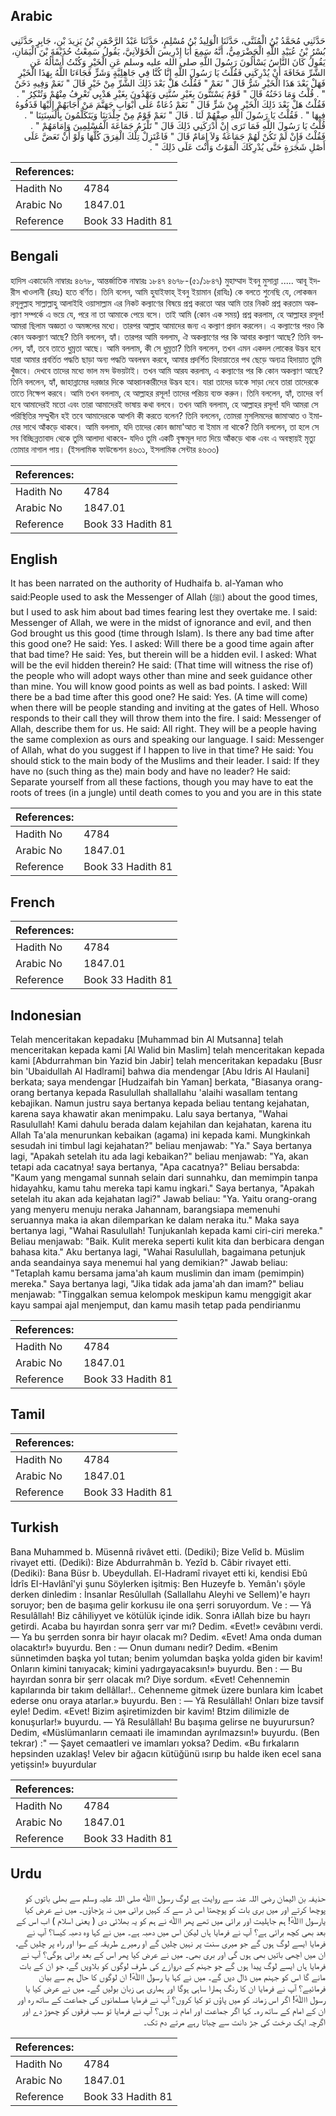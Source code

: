 ## Arabic


<div dir="rtl" lang="ar" style={{fontSize:'larger',backgroundColor:'#f8f9fa',padding:20}}>
حَدَّثَنِي مُحَمَّدُ بْنُ الْمُثَنَّى، حَدَّثَنَا الْوَلِيدُ بْنُ مُسْلِمٍ، حَدَّثَنَا عَبْدُ الرَّحْمَنِ بْنُ يَزِيدَ بْنِ، جَابِرٍ حَدَّثَنِي بُسْرُ بْنُ عُبَيْدِ اللَّهِ الْحَضْرَمِيُّ، أَنَّهُ سَمِعَ أَبَا إِدْرِيسَ الْخَوْلاَنِيَّ، يَقُولُ سَمِعْتُ حُذَيْفَةَ بْنَ الْيَمَانِ، يَقُولُ كَانَ النَّاسُ يَسْأَلُونَ رَسُولَ اللَّهِ صلى الله عليه وسلم عَنِ الْخَيْرِ وَكُنْتُ أَسْأَلُهُ عَنِ الشَّرِّ مَخَافَةَ أَنْ يُدْرِكَنِي فَقُلْتُ يَا رَسُولَ اللَّهِ إِنَّا كُنَّا فِي جَاهِلِيَّةٍ وَشَرٍّ فَجَاءَنَا اللَّهُ بِهَذَا الْخَيْرِ فَهَلْ بَعْدَ هَذَا الْخَيْرِ شَرٌّ قَالَ ‏"‏ نَعَمْ ‏"‏ فَقُلْتُ هَلْ بَعْدَ ذَلِكَ الشَّرِّ مِنْ خَيْرٍ قَالَ ‏"‏ نَعَمْ وَفِيهِ دَخَنٌ ‏"‏ ‏.‏ قُلْتُ وَمَا دَخَنُهُ قَالَ ‏"‏ قَوْمٌ يَسْتَنُّونَ بِغَيْرِ سُنَّتِي وَيَهْدُونَ بِغَيْرِ هَدْيِي تَعْرِفُ مِنْهُمْ وَتُنْكِرُ ‏"‏ ‏.‏ فَقُلْتُ هَلْ بَعْدَ ذَلِكَ الْخَيْرِ مِنْ شَرٍّ قَالَ ‏"‏ نَعَمْ دُعَاةٌ عَلَى أَبْوَابِ جَهَنَّمَ مَنْ أَجَابَهُمْ إِلَيْهَا قَذَفُوهُ فِيهَا ‏"‏ ‏.‏ فَقُلْتُ يَا رَسُولَ اللَّهِ صِفْهُمْ لَنَا ‏.‏ قَالَ ‏"‏ نَعَمْ قَوْمٌ مِنْ جِلْدَتِنَا وَيَتَكَلَّمُونَ بِأَلْسِنَتِنَا ‏"‏ ‏.‏ قُلْتُ يَا رَسُولَ اللَّهِ فَمَا تَرَى إِنْ أَدْرَكَنِي ذَلِكَ قَالَ ‏"‏ تَلْزَمُ جَمَاعَةَ الْمُسْلِمِينَ وَإِمَامَهُمْ ‏"‏ ‏.‏ فَقُلْتُ فَإِنْ لَمْ تَكُنْ لَهُمْ جَمَاعَةٌ وَلاَ إِمَامٌ قَالَ ‏"‏ فَاعْتَزِلْ تِلْكَ الْفِرَقَ كُلَّهَا وَلَوْ أَنْ تَعَضَّ عَلَى أَصْلِ شَجَرَةٍ حَتَّى يُدْرِكَكَ الْمَوْتُ وَأَنْتَ عَلَى ذَلِكَ ‏"‏ ‏.‏
</div>
<div style={{backgroundColor:'#f8f9fa',padding:20, marginBottom: 10}}><table> <thead> <tr> <th>References:</th> <th></th> </tr> </thead> <tbody><tr><td>Hadith No</td><td>4784</td></tr><tr><td>Arabic No</td><td>1847.01</td></tr><tr><td>Reference</td><td>Book 33 Hadith 81</td></tr></tbody></table></div>

## Bengali


<div dir="ltr" lang="bn" style={{fontSize:'larger',backgroundColor:'#f8f9fa',padding:20}}>
হাদিস একাডেমি নাম্বারঃ ৪৬৭৮, আন্তর্জাতিক নাম্বারঃ ১৮৪৭ ৪৬৭৮-(৫১/১৮৪৭) মুহাম্মাদ ইবনু মুসান্না ..... আবূ ইদরীস খাওলানী (রহঃ) হতে বর্ণিত। তিনি বলেন, আমি হুযাইফাহ্ ইবনু ইয়ামান (রাযিঃ) কে বলতে শুনেছি যে, লোকজন রসূলুল্লাহ সাল্লাল্লাহু আলাইহি ওয়াসাল্লাম এর নিকট কল্যাণের বিষয়ে প্রশ্ন করতো আর আমি তার নিকট প্রশ্ন করতাম অকল্যাণ সম্পর্কে এ ভয়ে যে, পরে না তা আমাকে পেয়ে বসে। তাই আমি (কোন এক সময়) প্রশ্ন করলাম, হে আল্লাহর রসূল! আমরা ছিলাম অজ্ঞতা ও অমঙ্গলের মধ্যে। তারপর আল্লাহ আমাদের জন্য এ কল্যাণ প্রদান করলেন। এ কল্যাণের পরও কি কোন অকল্যাণ আছে? তিনি বললেন, হ্যাঁ। তারপর আমি বললাম, ঐ অকল্যাণের পর কি আবার কল্যাণ আছে? তিনি বললেন, হ্যাঁ, তবে তাতে ধুম্ৰতা আছে। আমি বললাম, কী সে ধুম্ৰতা? তিনি বললেন, তখন এমন একদল লোকের উদ্ভব হবে যারা আমার প্রবর্তিত পদ্ধতি ছাড়া অন্য পদ্ধতি অবলম্বন করবে, আমার প্রদর্শিত হিদায়াতের পথ ছেড়ে অন্যত্র হিদায়াত তুমি খুঁজবে। দেখবে তাদের মধ্যে ভাল মন্দ উভয়টাই। তখন আমি আরয করলাম, এ কল্যাণের পর কি কোন অকল্যাণ আছে? তিনি বললেন, হ্যাঁ, জাহান্নামের দরজার দিকে আহ্বানকারীদের উদ্ভব হবে। যারা তাদের ডাকে সাড়া দেবে তারা তাদেরকে তাতে নিক্ষেপ করবে। আমি তখন বললাম, হে আল্লাহর রসূল! তাদের পরিচয় ব্যক্ত করুন। তিনি বললেন, হ্যাঁ, তাদের বর্ণ হবে আমাদেরই মতো এবং তারা আমাদেরই ভাষায় কথা বলবে। তখন আমি বললাম, হে আল্লাহর রসূল! যদি আমরা সে পরিস্থিতির সম্মুখীন হই তবে আমাদেরকে আপনি কী করতে বলেন? তিনি বললেন, তোমরা মুসলিমদের জামাআত ও ইমামের সাথে আঁকড়ে থাকবে। আমি বললাম, যদি তাদের কোন জামা'আত বা ইমাম না থাকে? তিনি বললেন, তা হলে সে সব বিচ্ছিন্নতাবাদ থেকে তুমি আলাদা থাকবে- যদিও তুমি একটি বৃক্ষমূল দাত দিয়ে আঁকড়ে থাক এবং এ অবস্থায়ই মৃত্যু তোমার নাগাল পায়। (ইসলামিক ফাউন্ডেশন ৪৬৩১, ইসলামিক সেন্টার ৪৬৩৩)
</div>
<div style={{backgroundColor:'#f8f9fa',padding:20, marginBottom: 10}}><table> <thead> <tr> <th>References:</th> <th></th> </tr> </thead> <tbody><tr><td>Hadith No</td><td>4784</td></tr><tr><td>Arabic No</td><td>1847.01</td></tr><tr><td>Reference</td><td>Book 33 Hadith 81</td></tr></tbody></table></div>

## English


<div dir="ltr" lang="en" style={{fontSize:'larger',backgroundColor:'#f8f9fa',padding:20}}>
It has been narrated on the authority of Hudhaifa b. al-Yaman who said:People used to ask the Messenger of Allah (ﷺ) about the good times, but I used to ask him about bad times fearing lest they overtake me. I said: Messenger of Allah, we were in the midst of ignorance and evil, and then God brought us this good (time through Islam). Is there any bad time after this good one? He said: Yes. I asked: Will there be a good time again after that bad time? He said: Yes, but therein will be a hidden evil. I asked: What will be the evil hidden therein? He said: (That time will witness the rise of) the people who will adopt ways other than mine and seek guidance other than mine. You will know good points as well as bad points. I asked: Will there be a bad time after this good one? He said: Yes. (A time will come) when there will be people standing and inviting at the gates of Hell. Whoso responds to their call they will throw them into the fire. I said: Messenger of Allah, describe them for us. He said: All right. They will be a people having the same complexion as ours and speaking our language. I said: Messenger of Allah, what do you suggest if I happen to live in that time? He said: You should stick to the main body of the Muslims and their leader. I said: If they have no (such thing as the) main body and have no leader? He said: Separate yourself from all these factions, though you may have to eat the roots of trees (in a jungle) until death comes to you and you are in this state
</div>
<div style={{backgroundColor:'#f8f9fa',padding:20, marginBottom: 10}}><table> <thead> <tr> <th>References:</th> <th></th> </tr> </thead> <tbody><tr><td>Hadith No</td><td>4784</td></tr><tr><td>Arabic No</td><td>1847.01</td></tr><tr><td>Reference</td><td>Book 33 Hadith 81</td></tr></tbody></table></div>

## French


<div dir="ltr" lang="fr" style={{fontSize:'larger',backgroundColor:'#f8f9fa',padding:20}}>

</div>
<div style={{backgroundColor:'#f8f9fa',padding:20, marginBottom: 10}}><table> <thead> <tr> <th>References:</th> <th></th> </tr> </thead> <tbody><tr><td>Hadith No</td><td>4784</td></tr><tr><td>Arabic No</td><td>1847.01</td></tr><tr><td>Reference</td><td>Book 33 Hadith 81</td></tr></tbody></table></div>

## Indonesian


<div dir="ltr" lang="id" style={{fontSize:'larger',backgroundColor:'#f8f9fa',padding:20}}>
Telah menceritakan kepadaku [Muhammad bin Al Mutsanna] telah menceritakan kepada kami [Al Walid bin Maslim] telah menceritakan kepada kami [Abdurrahman bin Yazid bin Jabir] telah menceritakan kepadaku [Busr bin 'Ubaidullah Al Hadlrami] bahwa dia mendengar [Abu Idris Al Haulani] berkata; saya mendengar [Hudzaifah bin Yaman] berkata, "Biasanya orang-orang bertanya kepada Rasulullah shallallahu 'alaihi wasallam tentang kebajikan. Namun justru saya bertanya kepada beliau tentang kejahatan, karena saya khawatir akan menimpaku. Lalu saya bertanya, "Wahai Rasulullah! Kami dahulu berada dalam kejahilan dan kejahatan, karena itu Allah Ta'ala menurunkan kebaikan (agama) ini kepada kami. Mungkinkah sesudah ini timbul lagi kejahatan?" beliau menjawab: "Ya." Saya bertanya lagi, "Apakah setelah itu ada lagi kebaikan?" beliau menjawab: "Ya, akan tetapi ada cacatnya! saya bertanya, "Apa cacatnya?" Beliau bersabda: "Kaum yang mengamal sunnah selain dari sunnahku, dan memimpin tanpa hidayahku, kamu tahu mereka tapi kamu ingkari." Saya bertanya, "Apakah setelah itu akan ada kejahatan lagi?" Jawab beliau: "Ya. Yaitu orang-orang yang menyeru menuju neraka Jahannam, barangsiapa memenuhi seruannya maka ia akan dilemparkan ke dalam neraka itu." Maka saya bertanya lagi, "Wahai Rasulullah! Tunjukanlah kepada kami ciri-ciri mereka." Beliau menjawab: "Baik. Kulit mereka seperti kulit kita dan berbicara dengan bahasa kita." Aku bertanya lagi, "Wahai Rasulullah, bagaimana petunjuk anda seandainya saya menemui hal yang demikian?" Jawab beliau: "Tetaplah kamu bersama jama'ah kaum muslimin dan imam (pemimpin) mereka." Saya bertanya lagi, "Jika tidak ada jama'ah dan imam?" beliau menjawab: "Tinggalkan semua kelompok meskipun kamu menggigit akar kayu sampai ajal menjemput, dan kamu masih tetap pada pendirianmu
</div>
<div style={{backgroundColor:'#f8f9fa',padding:20, marginBottom: 10}}><table> <thead> <tr> <th>References:</th> <th></th> </tr> </thead> <tbody><tr><td>Hadith No</td><td>4784</td></tr><tr><td>Arabic No</td><td>1847.01</td></tr><tr><td>Reference</td><td>Book 33 Hadith 81</td></tr></tbody></table></div>

## Tamil


<div dir="ltr" lang="ta" style={{fontSize:'larger',backgroundColor:'#f8f9fa',padding:20}}>

</div>
<div style={{backgroundColor:'#f8f9fa',padding:20, marginBottom: 10}}><table> <thead> <tr> <th>References:</th> <th></th> </tr> </thead> <tbody><tr><td>Hadith No</td><td>4784</td></tr><tr><td>Arabic No</td><td>1847.01</td></tr><tr><td>Reference</td><td>Book 33 Hadith 81</td></tr></tbody></table></div>

## Turkish


<div dir="ltr" lang="tr" style={{fontSize:'larger',backgroundColor:'#f8f9fa',padding:20}}>
Bana Muhammed b. Müsennâ rivâvet etti. (Dediki); Bize Velîd b. Müslim rivayet etti. (Dediki): Bize Abdurrahmân b. Yezîd b. Câbir rivayet etti. (Dediki): Bana Büsr b. Ubeydullah. El-Hadramî rivayet etti ki, kendisi Ebû İdrîs EI-Havlânî'yi şunu Söylerken işitmiş: Ben Huzeyfe b. Yemân'ı şöyle derken dinledim : İnsanlar Resûlullah (Sallallahu Aleyhi ve Sellem)'e hayrı soruyor; ben de başıma gelir korkusu ile ona şerri soruyordum. Ve : — Yâ Resulâllah! Biz câhiliyyet ve kötülük içinde idik. Sonra iAllah bize bu hayrı getirdi. Acaba bu hayırdan sonra şerr var mı? Dedim. «Evet!» cevâbını verdi. — Ya bu şerrden sonra bir hayır olacak mı? Dedim. «Evet! Ama onda duman olacaktır!» buyurdu. Ben : — Onun dumanı nedir? Dedim. «Benim sünnetimden başka yol tutan; benim yolumdan başka yolda giden bir kavim! Onların kimini tanıyacak; kimini yadırgayacaksın!» buyurdu. Ben : — Bu hayırdan sonra bir şerr olacak mı? Diye sordum. «Evet! Cehennemin kapılarında bir takım dellâllar!.. Cehenneme gitmek üzere bunlara kim İcabet ederse onu oraya atarlar.» buyurdu. Ben : — Yâ Resulâllah! Onları bize tavsif eyle! Dedim. «Evet! Bizim aşiretimizden bir kavim! Btzim dilimizle de konuşurlar!» buyurdu. — Yâ Resulâllah! Bu başıma gelirse ne buyurursun? Dedim, «Müslümanların cemaati ile imamından ayrılmazsın!» buyurdu. (Ben tekrar) :" — Şayet cemaatleri ve imamları yoksa? Dedim. «Bu fırkaların hepsinden uzaklaş! Velev bir ağacın kütüğünü ısırıp bu halde iken ecel sana yetişsin!» buyurdular
</div>
<div style={{backgroundColor:'#f8f9fa',padding:20, marginBottom: 10}}><table> <thead> <tr> <th>References:</th> <th></th> </tr> </thead> <tbody><tr><td>Hadith No</td><td>4784</td></tr><tr><td>Arabic No</td><td>1847.01</td></tr><tr><td>Reference</td><td>Book 33 Hadith 81</td></tr></tbody></table></div>

## Urdu


<div dir="rtl" lang="ur" style={{fontSize:'larger',backgroundColor:'#f8f9fa',padding:20}}>
حذیفہ بن الیمان رضی ‌اللہ ‌عنہ سے روایت ہے لوگ رسول اﷲ صلی ‌اللہ ‌علیہ ‌وسلم سے بھلی باتوں کو پوچھا کرتے اور میں بری بات کو پوچھتا اس ڈر سے کہ کہیں برائی میں نہ پڑجاؤں۔ میں نے عرض کیا یارسول اﷲؐ! ہم جاہلیت اور برائی میں تھے پھر اﷲ نے ہم کو یہ بھلائی دی ( یعنی اسلام ) اب اس کے بعد بھی کچھ برائی ہے؟ آپ نے فرمایا ہاں لیکن اس میں دھبہ ہے۔ میں نے کہا وہ دھبہ کیسا؟ آپ نے فرمایا ایسے لوگ ہوں گے جو میری سنت پر نہیں چلیں گے او رمیرے طریقہ کے سوا اور راہ پر چلیں گے، ان میں اچھی باتیں بھی ہوں گی اور بری بھی۔ میں نے عرض کیا پھر اس کے بعد برائی ہوگی؟ آپ نے فرمایا ہاں ایسے لوگ پیدا ہوں گے جو جہنم کے دروازے کی طرف لوگوں کو بلاویں گے، جو ان کے بات مانے گا اس کو جہنم میں ڈال دیں گے۔ میں نے کہا یا رسول اﷲؐ! ان لوگوں کا حال ہم سے بیان فرمائیے؟ آپ نے فرمایا ان کا رنگ ہمارا ساہی ہوگا اور ہماری ہی زبان بولیں گے۔ میں نے عرض کیا یا رسول اﷲؐ! اگر اس زمانہ کو میں پاؤں تو کیا کروں؟ آپ نے فرمایا مسلمانوں کی جماعت کے ساتھ رہ اور ان کے امام کے ساتھ رہ۔ کہا اگر جماعت اور امام نہ ہوں؟ آپ نے فرمایا تو سب فرقوں کو چھوڑ دے اور اگرچہ ایک درخت کی جڑ دانت سے چباتا رہے مرتے دم تک۔
</div>
<div style={{backgroundColor:'#f8f9fa',padding:20, marginBottom: 10}}><table> <thead> <tr> <th>References:</th> <th></th> </tr> </thead> <tbody><tr><td>Hadith No</td><td>4784</td></tr><tr><td>Arabic No</td><td>1847.01</td></tr><tr><td>Reference</td><td>Book 33 Hadith 81</td></tr></tbody></table></div>